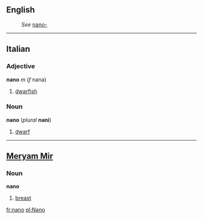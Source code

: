 ==English==
:''See'' [[nano-]]

----
==Italian==
===Adjective===
'''nano''' ''m'' (''f'' nana)

# [[dwarfish]]

===Noun===
'''nano''' (''plural'' '''nani''')

#[[dwarf]]

----

==[[Meryam Mir]]==
===Noun===
'''nano'''

#[[breast]]

[[fr:nano]]
[[pl:Nano]]